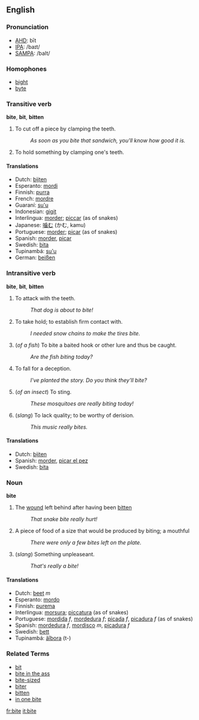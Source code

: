 ==English==

===Pronunciation===
*[[w:AHD|AHD]]: bīt
*[[w:IPA|IPA]]: /baɪt/
*[[w:SAMPA|SAMPA]]: /baIt/

===Homophones===
*[[bight]]
*[[byte]]

===Transitive verb===
'''bite''', '''bit''', '''bitten'''

# To cut off a piece by clamping the teeth.
#: ''As soon as you bite that sandwich, you'll know how good it is.''
# To hold something by clamping one's teeth.

====Translations====
*Dutch: [[bijten]]
*Esperanto: [[mordi]]
*Finnish: [[purra]]
*French: [[mordre]]
*Guaraní: [[su'u]]
*Indonesian: [[gigit]]
*Interlingua: [[morder]]; [[piccar]] (as of snakes)
*Japanese: [[噛む]] (かむ, kamu)
*Portuguese: [[morder]]; [[picar]] (as of snakes)
*Spanish: [[morder]], [[picar]]
*Swedish: [[bita]]
*Tupinambá: [[su'u]]
*German: [[beißen]]

===Intransitive verb===
'''bite''', '''bit''', '''bitten'''

# To attack with the teeth.
#: ''That dog is about to bite!''
# To take hold; to establish firm contact with.
#: ''I needed snow chains to make the tires bite.''
# (''of a fish'') To bite a baited hook or other lure and thus be caught.
#: ''Are the fish biting today?''
# To fall for a deception.
#: ''I've planted the story.  Do you think they'll bite?''
# (''of an insect'') To sting.
#: ''These mosquitoes are really biting today!''
# (''slang'') To lack quality; to be worthy of derision.
#: ''This music really bites.''


==== Translations ====
*Dutch: [[bijten]]
*Spanish: [[morder]], [[picar el pez]]
*Swedish: [[bita]]

=== Noun ===
'''bite'''

# The [[wound]] left behind after having been [[bitten]]
#: ''That snake bite really hurt!''
# A piece of food of a size that would be produced by biting; a mouthful
#: ''There were only a few bites left on the plate.''
# (''slang'') Something unpleaseant.
#: ''That's really a bite!''

==== Translations ====
*Dutch: [[beet]] ''m''
*Esperanto: [[mordo]]
*Finnish: [[purema]]
*Interlingua: [[morsura]]; [[piccatura]] (as of snakes)
*Portuguese: [[mordida]] ''f'', [[mordedura]] ''f''; [[picada]] ''f'', [[picadura]] ''f'' (as of snakes)
*Spanish: [[mordedura]] ''f'', [[mordisco]] ''m'', [[picadura]] ''f''
*Swedish: [[bett]]
*Tupinambá: [[ãîbora]] (t-)

===Related Terms===
*[[bit]]
*[[bite in the ass]]
*[[bite-sized]]
*[[biter]]
*[[bitten]]
*[[in one bite]]

[[fr:bite]]
[[it:bite]]